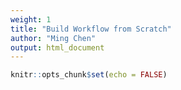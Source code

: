 ```yaml
---
weight: 1
title: "Build Workflow from Scratch"
author: "Ming Chen"
output: html_document
---
```


```r
knitr::opts_chunk$set(echo = FALSE)
```